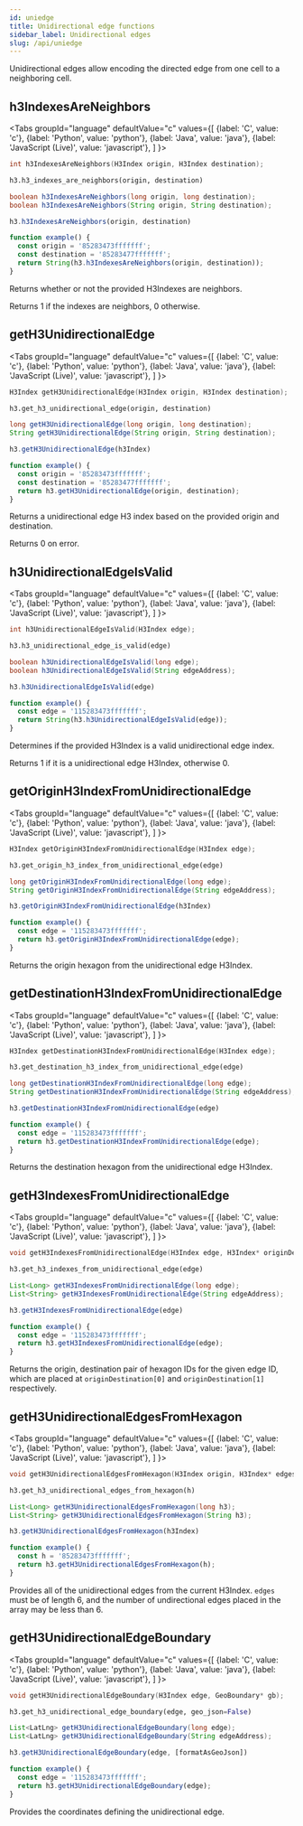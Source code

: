 ```yaml
---
id: uniedge
title: Unidirectional edge functions
sidebar_label: Unidirectional edges
slug: /api/uniedge
---
```



Unidirectional edges allow encoding the directed edge from one cell to a neighboring cell.

## h3IndexesAreNeighbors

<Tabs
  groupId="language"
  defaultValue="c"
  values={[
    {label: 'C', value: 'c'},
    {label: 'Python', value: 'python'},
    {label: 'Java', value: 'java'},
    {label: 'JavaScript (Live)', value: 'javascript'},
  ]
}>
<TabItem value="c">

```c
int h3IndexesAreNeighbors(H3Index origin, H3Index destination);
```

</TabItem>
<TabItem value="python">

```py
h3.h3_indexes_are_neighbors(origin, destination)
```

</TabItem>
<TabItem value="java">

```java
boolean h3IndexesAreNeighbors(long origin, long destination);
boolean h3IndexesAreNeighbors(String origin, String destination);
```

</TabItem>
<TabItem value="javascript">

```js
h3.h3IndexesAreNeighbors(origin, destination)
```

```js live
function example() {
  const origin = '85283473fffffff';
  const destination = '85283477fffffff';
  return String(h3.h3IndexesAreNeighbors(origin, destination));
}
```

</TabItem>
</Tabs>

Returns whether or not the provided H3Indexes are neighbors.

Returns 1 if the indexes are neighbors, 0 otherwise.

## getH3UnidirectionalEdge

<Tabs
  groupId="language"
  defaultValue="c"
  values={[
    {label: 'C', value: 'c'},
    {label: 'Python', value: 'python'},
    {label: 'Java', value: 'java'},
    {label: 'JavaScript (Live)', value: 'javascript'},
  ]
}>
<TabItem value="c">

```c
H3Index getH3UnidirectionalEdge(H3Index origin, H3Index destination);
```

</TabItem>
<TabItem value="python">

```py
h3.get_h3_unidirectional_edge(origin, destination)
```

</TabItem>
<TabItem value="java">

```java
long getH3UnidirectionalEdge(long origin, long destination);
String getH3UnidirectionalEdge(String origin, String destination);
```

</TabItem>
<TabItem value="javascript">

```js
h3.getH3UnidirectionalEdge(h3Index)
```

```js live
function example() {
  const origin = '85283473fffffff';
  const destination = '85283477fffffff';
  return h3.getH3UnidirectionalEdge(origin, destination);
}
```

</TabItem>
</Tabs>

Returns a unidirectional edge H3 index based on the provided origin and
destination.

Returns 0 on error.

## h3UnidirectionalEdgeIsValid

<Tabs
  groupId="language"
  defaultValue="c"
  values={[
    {label: 'C', value: 'c'},
    {label: 'Python', value: 'python'},
    {label: 'Java', value: 'java'},
    {label: 'JavaScript (Live)', value: 'javascript'},
  ]
}>
<TabItem value="c">

```c
int h3UnidirectionalEdgeIsValid(H3Index edge);
```

</TabItem>
<TabItem value="python">

```py
h3.h3_unidirectional_edge_is_valid(edge)
```

</TabItem>
<TabItem value="java">

```java
boolean h3UnidirectionalEdgeIsValid(long edge);
boolean h3UnidirectionalEdgeIsValid(String edgeAddress);
```

</TabItem>
<TabItem value="javascript">

```js
h3.h3UnidirectionalEdgeIsValid(edge)
```

```js live
function example() {
  const edge = '115283473fffffff';
  return String(h3.h3UnidirectionalEdgeIsValid(edge));
}
```

</TabItem>
</Tabs>

Determines if the provided H3Index is a valid unidirectional edge index.

Returns 1 if it is a unidirectional edge H3Index, otherwise 0.

## getOriginH3IndexFromUnidirectionalEdge

<Tabs
  groupId="language"
  defaultValue="c"
  values={[
    {label: 'C', value: 'c'},
    {label: 'Python', value: 'python'},
    {label: 'Java', value: 'java'},
    {label: 'JavaScript (Live)', value: 'javascript'},
  ]
}>
<TabItem value="c">

```c
H3Index getOriginH3IndexFromUnidirectionalEdge(H3Index edge);
```

</TabItem>
<TabItem value="python">

```py
h3.get_origin_h3_index_from_unidirectional_edge(edge)
```

</TabItem>
<TabItem value="java">

```java
long getOriginH3IndexFromUnidirectionalEdge(long edge);
String getOriginH3IndexFromUnidirectionalEdge(String edgeAddress);
```

</TabItem>
<TabItem value="javascript">

```js
h3.getOriginH3IndexFromUnidirectionalEdge(h3Index)
```

```js live
function example() {
  const edge = '115283473fffffff';
  return h3.getOriginH3IndexFromUnidirectionalEdge(edge);
}
```

</TabItem>
</Tabs>

Returns the origin hexagon from the unidirectional edge H3Index.

## getDestinationH3IndexFromUnidirectionalEdge

<Tabs
  groupId="language"
  defaultValue="c"
  values={[
    {label: 'C', value: 'c'},
    {label: 'Python', value: 'python'},
    {label: 'Java', value: 'java'},
    {label: 'JavaScript (Live)', value: 'javascript'},
  ]
}>
<TabItem value="c">

```c
H3Index getDestinationH3IndexFromUnidirectionalEdge(H3Index edge);
```

</TabItem>
<TabItem value="python">

```py
h3.get_destination_h3_index_from_unidirectional_edge(edge)
```

</TabItem>
<TabItem value="java">

```java
long getDestinationH3IndexFromUnidirectionalEdge(long edge);
String getDestinationH3IndexFromUnidirectionalEdge(String edgeAddress);
```

</TabItem>
<TabItem value="javascript">

```js
h3.getDestinationH3IndexFromUnidirectionalEdge(edge)
```

```js live
function example() {
  const edge = '115283473fffffff';
  return h3.getDestinationH3IndexFromUnidirectionalEdge(edge);
}
```

</TabItem>
</Tabs>

Returns the destination hexagon from the unidirectional edge H3Index.

## getH3IndexesFromUnidirectionalEdge

<Tabs
  groupId="language"
  defaultValue="c"
  values={[
    {label: 'C', value: 'c'},
    {label: 'Python', value: 'python'},
    {label: 'Java', value: 'java'},
    {label: 'JavaScript (Live)', value: 'javascript'},
  ]
}>
<TabItem value="c">

```c
void getH3IndexesFromUnidirectionalEdge(H3Index edge, H3Index* originDestination);
```

</TabItem>
<TabItem value="python">

```py
h3.get_h3_indexes_from_unidirectional_edge(edge)
```

</TabItem>
<TabItem value="java">

```java
List<Long> getH3IndexesFromUnidirectionalEdge(long edge);
List<String> getH3IndexesFromUnidirectionalEdge(String edgeAddress);
```

</TabItem>
<TabItem value="javascript">

```js
h3.getH3IndexesFromUnidirectionalEdge(edge)
```

```js live
function example() {
  const edge = '115283473fffffff';
  return h3.getH3IndexesFromUnidirectionalEdge(edge);
}
```

</TabItem>
</Tabs>

Returns the origin, destination pair of hexagon IDs for the given edge ID, which are placed at `originDestination[0]` and
`originDestination[1]` respectively.

## getH3UnidirectionalEdgesFromHexagon

<Tabs
  groupId="language"
  defaultValue="c"
  values={[
    {label: 'C', value: 'c'},
    {label: 'Python', value: 'python'},
    {label: 'Java', value: 'java'},
    {label: 'JavaScript (Live)', value: 'javascript'},
  ]
}>
<TabItem value="c">

```c
void getH3UnidirectionalEdgesFromHexagon(H3Index origin, H3Index* edges);
```

</TabItem>
<TabItem value="python">

```py
h3.get_h3_unidirectional_edges_from_hexagon(h)
```

</TabItem>
<TabItem value="java">

```java
List<Long> getH3UnidirectionalEdgesFromHexagon(long h3);
List<String> getH3UnidirectionalEdgesFromHexagon(String h3);
```

</TabItem>
<TabItem value="javascript">

```js
h3.getH3UnidirectionalEdgesFromHexagon(h3Index)
```

```js live
function example() {
  const h = '85283473fffffff';
  return h3.getH3UnidirectionalEdgesFromHexagon(h);
}
```

</TabItem>
</Tabs>

Provides all of the unidirectional edges from the current H3Index. `edges` must be of length 6,
and the number of undirectional edges placed in the array may be less than 6.

## getH3UnidirectionalEdgeBoundary

<Tabs
  groupId="language"
  defaultValue="c"
  values={[
    {label: 'C', value: 'c'},
    {label: 'Python', value: 'python'},
    {label: 'Java', value: 'java'},
    {label: 'JavaScript (Live)', value: 'javascript'},
  ]
}>
<TabItem value="c">

```c
void getH3UnidirectionalEdgeBoundary(H3Index edge, GeoBoundary* gb);
```

</TabItem>
<TabItem value="python">

```py
h3.get_h3_unidirectional_edge_boundary(edge, geo_json=False)
```

</TabItem>
<TabItem value="java">

```java
List<LatLng> getH3UnidirectionalEdgeBoundary(long edge);
List<LatLng> getH3UnidirectionalEdgeBoundary(String edgeAddress);
```

</TabItem>
<TabItem value="javascript">

```js
h3.getH3UnidirectionalEdgeBoundary(edge, [formatAsGeoJson])
```

```js live
function example() {
  const edge = '115283473fffffff';
  return h3.getH3UnidirectionalEdgeBoundary(edge);
}
```

</TabItem>
</Tabs>

Provides the coordinates defining the unidirectional edge.
